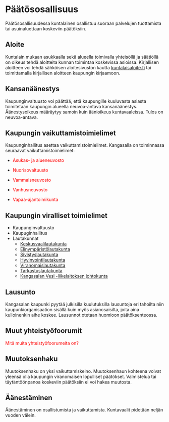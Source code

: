 # Päätösosallisuus

Päätösosallisuudessa kuntalainen osallistuu suoraan palvelujen tuottamista tai asuinaluettaan koskeviin päätöksiin.

## Aloite

Kuntalain mukaan asukkaalla sekä alueella toimivalla yhteisöllä ja säätiöllä on oikeus tehdä aloitteita kunnan toimintaa koskevissa asioissa. Kirjallisen aloitteen voi tehdä sähköisen aloitesivuston kautta [kuntalaisaloite.fi](https://www.kuntalaisaloite.fi/fi) tai toimittamalla kirjallisen aloitteen kaupungin kirjaamoon.

## Kansanäänestys

Kaupunginvaltuusto voi päättää, että kaupungille kuuluvasta asiasta toimitetaan kaupungin alueella neuvoa-antava kansanäänestys. Äänestysoikeus määräytyy samoin kuin äänioikeus kuntavaaleissa. Tulos on neuvoa-antava.

## Kaupungin vaikuttamistoimielimet

Kaupunginhallitus asettaa vaikuttamistoimielimet. Kangasalla on toiminnassa seuraavat vaikuttamistoimielimet:

-   [Asukas- ja alueneuvosto]{style="color:red"}

-   [Nuorisovaltuusto]{style="color:red"}

-   [Vammaisneuvosto]{style="color:red"}

-   [Vanhusneuvosto]{style="color:red"}

-   [Vapaa-ajantoimikunta]{style="color:red"}

## Kaupungin viralliset toimielimet

-   Kaupunginvaltuusto
-   Kaupuginhallitus
-   Lautakunnat
    -   [Keskusvaalilautakunta](https://www.kangasala.fi/kaupunki-ja-paatoksenteko/paatoksenteko/toimielimet/lautakunnat/keskusvaalilautakunta/)
    -   [Elinympäristölautakunta](https://www.kangasala.fi/kaupunki-ja-paatoksenteko/paatoksenteko/toimielimet/lautakunnat/elinvoimalautakunta/)
    -   [Sivistyslautakunta](https://www.kangasala.fi/kaupunki-ja-paatoksenteko/paatoksenteko/toimielimet/lautakunnat/sivistyslautakunta/)
    -   [Hyvinvointilautakunta](https://www.kangasala.fi/kaupunki-ja-paatoksenteko/paatoksenteko/toimielimet/lautakunnat/hyvinvointilautakunta/)
    -   [Viranomaislautakunta](https://www.kangasala.fi/kaupunki-ja-paatoksenteko/paatoksenteko/toimielimet/lautakunnat/viranomaislautakunta/)
    -   [Tarkastuslautakunta](https://www.kangasala.fi/kaupunki-ja-paatoksenteko/paatoksenteko/toimielimet/lautakunnat/tarkastuslautakunta/)
    -   [Kangasalan Vesi -liikelaitoksen johtokunta](https://www.kangasala.fi/kaupunki-ja-paatoksenteko/paatoksenteko/toimielimet/lautakunnat/kangasalan-vesi-liikelaitoksen-johtokunta/)

## Lausunto

Kangasalan kaupunki pyytää julkisilla kuulutuksilla lausuntoja eri tahoilta niin kaupunkiorganisaation sisällä kuin myös asianosaisilta, joita aina kulloinenkin aihe koskee. Lausunnot otetaan huomioon päätöksenteossa.

## Muut yhteistyöfoorumit

[Mitä muita yhteistyöfoorumeita on?]{style="color:red"}

## Muutoksenhaku

Muutoksenhaku on yksi vaikuttamiskeino. Muutoksenhaun kohteena voivat yleensä olla kaupungin viranomaisen lopulliset päätökset. Valmistelua tai täytäntöönpanoa koskeviin päätöksiin ei voi hakea muutosta.

## Äänestäminen

Äänestäminen on osallistumista ja vaikuttamista. Kuntavaalit pidetään neljän vuoden välein.

